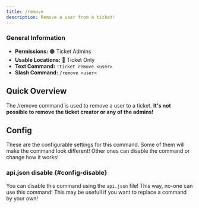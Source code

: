 ```yaml
---
title: /remove
description: Remove a user from a ticket!
---
```


### General Information
- **Permissions:** 🟠 Ticket Admins
- **Usable Locations:** 🔴 Ticket Only
- **Text Command:** `!ticket remove <user>`
- **Slash Command:** `/remove <user>`

## Quick Overview
The /remove command is used to remove a user to a ticket.
**It's not possible to remove the ticket creator or any of the admins!**

<GoodImage src="/img/docs/commands/remove.png" size="50%"></GoodImage>

## Config
These are the <InlineLink url="docs/config/main" isdoc="true">configurable settings</InlineLink> for this command.
Some of them will make the command look different!
Other ones can disable the command or change how it works!

### <InlineLink url="docs/config/api" isdoc="true"><LabelText color="red">api.json</LabelText></InlineLink> disable \{#config-disable}
You can disable this command using the `api.json` file! This way, no-one can use this command!
This may be usefull if you want to replace a command by your own!